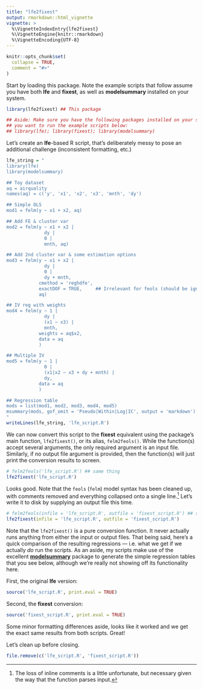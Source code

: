 ```yaml
---
title: "lfe2fixest"
output: rmarkdown::html_vignette
vignette: >
  %\VignetteIndexEntry{lfe2fixest}
  %\VignetteEngine{knitr::rmarkdown}
  %\VignetteEncoding{UTF-8}
---
```


```r
knitr::opts_chunk$set(
  collapse = TRUE,
  comment = "#>"
)
```

Start by loading this package. Note the example scripts that follow assume you 
have both **lfe** and **fixest**, as well as **modelsummary** installed on your system.

```r
library(lfe2fixest) ## This package

## Aside: Make sure you have the following packages installed on your system if
## you want to run the example scripts below:
## library(lfe); library(fixest); library(modelsummary)
```


Let's create an **lfe**-based R script, that's deliberately messy to pose an
additional challenge (inconsistent formatting, etc.)

```r
lfe_string = "
library(lfe)
library(modelsummary)

## Toy dataset
aq = airquality
names(aq) = c('y', 'x1', 'x2', 'x3', 'mnth', 'dy')

## Simple OLS
mod1 = felm(y ~ x1 + x2, aq)

## Add FE & cluster var
mod2 = felm(y ~ x1 + x2 |
              dy |
              0 |
              mnth, aq)

## Add 2nd cluster var & some estimation options
mod3 = felm(y ~ x1 + x2 |
              dy |
              0 |
              dy + mnth,
            cmethod = 'reghdfe',
            exactDOF = TRUE,     ## Irrelevant for feols (should be ignored)
            aq)

## IV reg with weights
mod4 = felm(y ~ 1 |
              dy |
              (x1 ~ x3) |
              mnth,
            weights = aq$x2,
            data = aq
            )

## Multiple IV
mod5 = felm(y ~ 1 |
              0 |
              (x1|x2 ~ x3 + dy + mnth) |
              dy,
            data = aq
            )

## Regression table
mods = list(mod1, mod2, mod3, mod4, mod5)
msummary(mods, gof_omit = 'Pseudo|Within|Log|IC', output = 'markdown')
"
writeLines(lfe_string, 'lfe_script.R')
```

We can now convert this script to the **fixest** equivalent using the package's
main function, `lfe2fixest()`, or its alias, `felm2feols()`. 
While the function(s) accept several arguments, the only required argument is an
input file. Similarly, if no output file argument is provided, then the 
function(s) will just print the conversion results to screen.

```r
# felm2feols('lfe_script.R') ## same thing
lfe2fixest('lfe_script.R')
```

Looks good. Note that the `feols` (`felm`) model syntax has been cleaned up, 
with comments removed and everything collapsed onto a single line.^[The loss of inline comments is a little unfortunate, but necessary given the way that the function parses input.] 
Let's write it to disk by supplying an output file this time.

```r
# felm2feols(infile = 'lfe_script.R', outfile = 'fixest_script.R') ## same thing
lfe2fixest(infile = 'lfe_script.R', outfile = 'fixest_script.R')
```

Note that the `lfe2fixest()` is a pure conversion function. It never actually
runs anything from either the input or output files. That being said, here's a 
quick comparison of the resulting regressions &mdash; i.e. what we get if we 
actually *do* run the scripts. As an aside, my scripts make use of the excellent 
[**modelsummary**](https://vincentarelbundock.github.io/modelsummary/index.html) 
package to generate the simple regression tables that you see below, although 
we're really not showing off its functionality here.

First, the original **lfe** version:

```r
source('lfe_script.R', print.eval = TRUE)
```

Second, the **fixest** conversion:

```r
source('fixest_script.R', print.eval = TRUE)
```

Some minor formatting differences aside, looks like it worked and we get the
exact same results from both scripts. Great!

Let's clean up before closing.

```r
file.remove(c('lfe_script.R', 'fixest_script.R'))
```


